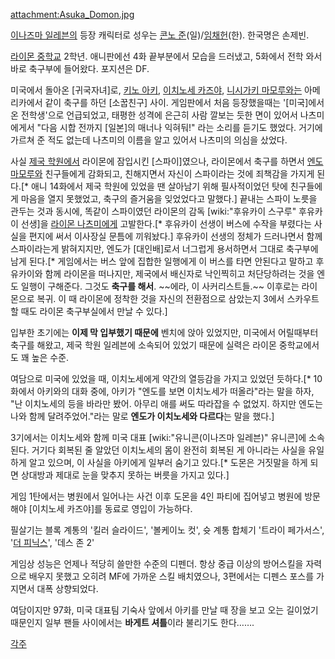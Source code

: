 {{{+1 土門 飛鳥 | Asuka Domon}}}

attachment:Asuka_Domon.jpg 

[[이나즈마 일레븐]]의 등장 캐릭터로 성우는 [[콘노 준]](일)/[[임채헌]](한). 한국명은 손제빈.

[[라이몬 중학교]] 2학년. 애니판에선 4화 끝부분에서 모습을 드러냈고, 5화에서 전학 와서 바로 축구부에 들어왔다. 포지션은 DF.

미국에서 돌아온 [귀국자녀]로, [[키노 아키]], [[이치노세 카즈야]], [[니시가키 마모루]]와는 아메리카에서 같이 축구를 하던 [소꿉친구] 사이. 게임판에서 처음 등장했을때는 '[미국]에서 온 전학생'으로 언급되었고, 태평한 성격에 은근히 사람 깔보는 듯한 면이 있어서 나츠미에게서 "다음 시합 전까지 [일본]의 매너나 익혀둬!" 라는 소리를 듣기도 했었다. 거기에 가르쳐 준 적도 없는데 나츠미의 이름을 알고 있어서 나츠미의 의심을 샀었다.

사실 [[제국 학원]]에서 라이몬에 잠입시킨 [스파이]였으나, 라이몬에서 축구를 하면서 [[엔도 마모루]]와 친구들에게 감화되고, 친해지면서 자신이 스파이라는 것에 죄책감을 가지게 된다.[* 애니 14화에서 제국 학원에 있었을 땐 살아남기 위해 필사적이었던 탓에 친구들에게 마음을 열지 못했었고, 축구의 즐거움을 잊었었다고 말했다.] 끝내는 스파이 노릇을 관두는 것과 동시에, 똑같이 스파이였던 라이몬의 감독 [wiki:"후유카이 스구루" 후유카이 선생]을 [[라이몬 나츠미]]에게 고발한다.[* 후유카이 선생이 버스에 수작을 부렸다는 사실을 편지에 써서 이사장실 문틈에 끼워놨다.] 후유카이 선생의 정체가 드러나면서 함께 스파이라는게 밝혀지지만, 엔도가 [대인배]로서 너그럽게 용서하면서 그대로 축구부에 남게 된다.[* 게임에서는 버스 앞에 집합한 일행에게 이 버스를 타면 안된다고 말하고 후유카이와 함께 라이몬을 떠나지만, 제국에서 배신자로 낙인찍히고 처단당하려는 것을 엔도 일행이 구해준다. 그것도 '''축구를 해서'''. ~~에라, 이 사커리스트들.~~ 이후로는 라이몬으로 복귀. 이 때 라이몬에 정착한 것을 자신의 전환점으로 삼았는지 3에서 스카우트할 때도 라이몬 축구부실에서 만날 수 있다.]

입부한 초기에는 '''이제 막 입부했기 때문에''' 벤치에 앉아 있었지만, 미국에서 어릴때부터 축구를 해왔고, 제국 학원 일레븐에 소속되어 있었기 때문에 실력은 라이몬 중학교에서도 꽤 높은 수준.

여담으로 미국에 있었을 때, 이치노세에게 약간의 열등감을 가지고 있었던 듯하다.[* 10화에서 아키와의 대화 중에, 아키가 "엔도를 보면 이치노세가 떠올라"라는 말을 하자, "난 이치노세의 등을 바라만 봤어. 아무리 애를 써도 따라잡을 수 없었지. 하지만 엔도는 나와 함께 달려주었어."라는 말로 '''엔도가 이치노세와 다르다'''는 말을 했다.]

3기에서는 이치노세와 함께 미국 대표 [wiki:"유니콘(이나즈마 일레븐)" 유니콘]에 소속 된다. 거기다 회복된 줄 알았던 이치노세의 몸이 완전히 회복된 게 아니라는 사실을 유일하게 알고 있으며, 이 사실을 아키에게 일부러 숨기고 있다.[* 도몬은 거짓말을 하게 되면 상대방과 제대로 눈을 맞추지 못하는 버릇을 가지고 있다.]

게임 1탄에서는 병원에서 일어나는 사건 이후 도몬을 4인 파티에 집어넣고 병원에 방문해야 [이치노세 카즈야]를 동료로 영입이 가능하다.

필살기는 블록 계통의 '킬러 슬라이드', '볼케이노 컷', 슛 계통 합체기 '트라이 페가서스', '[[더 피닉스]]', '데스 존 2'

게임상 성능은 언제나 적당히 쓸만한 수준의 디펜더. 항상 중급 이상의 방어스킬을 자력으로 배우지 못했고 오히려 MF에 가까운 스킬 배치였으나, 3편에서는 디펜스 포스를 가지면서 대폭 상향되었다. 

여담이지만 97화, 미국 대표팀 기숙사 앞에서 아키를 만날 때 장을 보고 오는 길이었기 때문인지 일부 팬들 사이에서는 '''바게트 셔틀'''이라 불리기도 한다…….

[[각주]]
